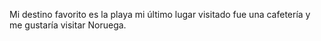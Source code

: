 Mi destino favorito es la playa mi último lugar visitado fue una cafetería y me gustaría visitar Noruega.
